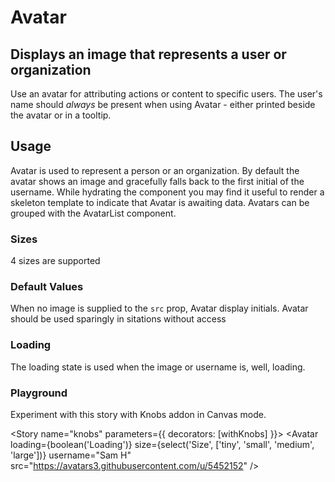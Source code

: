 

<Meta title="Design System|Avatar" component={Avatar} />

# Avatar

## Displays an image that represents a user or organization

Use an avatar for attributing actions or content to specific users. The user's name should _always_ be present when using Avatar - either printed beside the avatar or in a tooltip.

<Preview withToolbar>
  <Story name="standard">
    <Avatar
      size="large"
      username="Sam"
      src="https://avatars3.githubusercontent.com/u/5452152"
    />
  </Story>
</Preview>

<Props of={Avatar} />

## Usage

Avatar is used to represent a person or an organization. By default the avatar shows an image and gracefully falls back to the first initial of the username. While hydrating the component you may find it useful to render a skeleton template to indicate that Avatar is awaiting data. Avatars can be grouped with the AvatarList component.

### Sizes

4 sizes are supported

<Story name="sizes">
  <div>
    <Avatar
      size='large'
      username='Sam'
      src='https://avatars3.githubusercontent.com/u/5452152'
    />
    <Avatar
      size='medium'
      username='Sam'
      src='https://avatars3.githubusercontent.com/u/5452152'
    />
    <Avatar
      size='small'
      username='Sam'
      src='https://avatars3.githubusercontent.com/u/5452152'
    />
    <Avatar
      size='tiny'
      username='Sam'
      src='https://avatars3.githubusercontent.com/u/5452152'
    />
  </div>
</Story>

### Default Values

When no image is supplied to the `src` prop, Avatar display initials. Avatar should be used sparingly in sitations without access

<Story name="initial">
  <div>
    <Avatar username="Sam H" />
    <Avatar username='Don N' />
    <Avatar username='Kalani L' />
    <Avatar username='Minh H' />
  </div>
</Story>

### Loading

The loading state is used when the image or username is, well, loading.

<Story name="loading">
  <div>
    <Avatar size="large" loading />
    <Avatar size="medium" loading />
    <Avatar size="small" loading />
    <Avatar size="tiny" loading />
  </div>
</Story>

### Playground

Experiment with this story with Knobs addon in Canvas mode.

<Story name="knobs" parameters={{ decorators: [withKnobs] }}>
  <Avatar
    loading={boolean('Loading')}
    size={select('Size', ['tiny', 'small', 'medium', 'large'])}
    username="Sam H"
    src="https://avatars3.githubusercontent.com/u/5452152"
  />
</Story>
